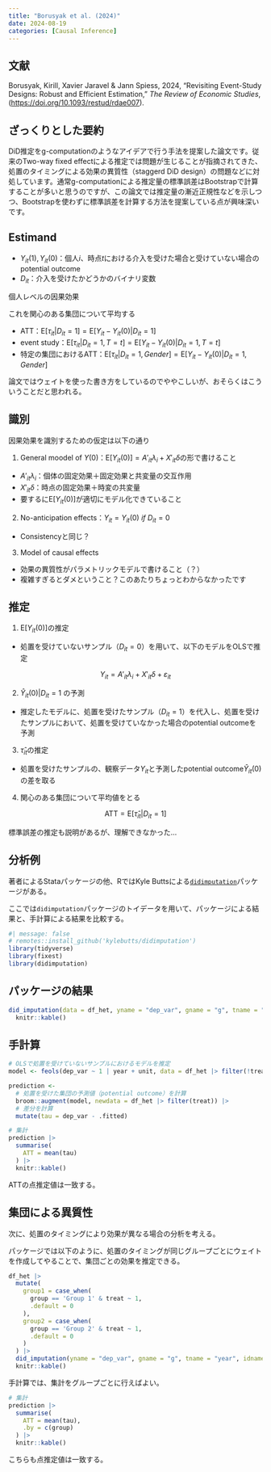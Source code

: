 ```yaml
---
title: "Borusyak et al. (2024)"
date: 2024-08-19
categories: [Causal Inference]
---
```


## 文献

Borusyak, Kirill, Xavier Jaravel & Jann Spiess, 2024, "Revisiting Event-Study Designs: Robust and Efficient Estimation," _The Review of Economic Studies_, (<https://doi.org/10.1093/restud/rdae007>).

## ざっくりとした要約

DiD推定をg-computationのようなアイデアで行う手法を提案した論文です。従来のTwo-way fixed effectによる推定では問題が生じることが指摘されてきた、処置のタイミングによる効果の異質性（staggerd DiD design）の問題などに対処しています。通常g-computationによる推定量の標準誤差はBootstrapで計算することが多いと思うのですが、この論文では推定量の漸近正規性などを示しつつ、Bootstrapを使わずに標準誤差を計算する方法を提案している点が興味深いです。

## Estimand

- $Y_{it}(1), Y_{it}(0)$：個人$i$、時点$t$における介入を受けた場合と受けていない場合のpotential outcome
- $D_{it}$：介入を受けたかどうかのバイナリ変数

個人レベルの因果効果

\begin{align*}
\tau_{it} = Y_{it}(1) - Y_{it}(0) = Y_{it} - Y_{it}(0)
\end{align*}

これを関心のある集団について平均する

- ATT：$\mathrm{E}[\tau_{it}|D_{it} = 1] = \mathrm{E}[Y_{it} - Y_{it}(0) | D_{it} = 1]$
- event study：$\mathrm{E}[\tau_{it}|D_{it} = 1, T = t] = \mathrm{E}[Y_{it} - Y_{it}(0) | D_{it} = 1, T = t]$
- 特定の集団におけるATT：$\mathrm{E}[\tau_{it}|D_{it} = 1, Gender] = \mathrm{E}[Y_{it} - Y_{it}(0) | D_{it} = 1, Gender]$

論文ではウェイトを使った書き方をしているのでややこしいが、おそらくはこういうことだと思われる。

## 識別

因果効果を識別するための仮定は以下の通り

1. General moodel of $Y(0)$：$\mathrm{E}[Y_{it}(0)] = A'_{it}\lambda_i + X'_{it}\delta$の形で書けること
  - $A'_{it}\lambda_i$：個体の固定効果＋固定効果と共変量の交互作用
  - $X'_{it}\delta$：時点の固定効果＋時変の共変量
  - 要するに$\mathrm{E}[Y_{it}(0)]$が適切にモデル化できていること
2. No-anticipation effects：$Y_{it} = Y_{it}(0) \ if \ D_{it} = 0$
  - Consistencyと同じ？
3. Model of causal effects
  - 効果の異質性がパラメトリックモデルで書けること（？）
  - 複雑すぎるとダメということ？このあたりちょっとわからなかったです

## 推定

1. $\mathrm{E}[Y_{it}(0)]$の推定

- 処置を受けていないサンプル（$D_{it} = 0$）を用いて、以下のモデルをOLSで推定

$$
Y_{it} = A'_{it}\lambda_i + X'_{it}\delta + \varepsilon_{it}
$$

2. $\hat{Y}_{it}(0) | D_{it} = 1$ の予測

- 推定したモデルに、処置を受けたサンプル（$D_{it} = 1$）を代入し、処置を受けたサンプルにおいて、処置を受けていなかった場合のpotential outcomeを予測

3. $\hat{\tau}_{it}$の推定

- 処置を受けたサンプルの、観察データ$Y_{it}$と予測したpotential outcome$\hat{Y}_{it}(0)$の差を取る

4. 関心のある集団について平均値をとる

$$
\mathrm{ATT} = \mathrm{E}[\hat{\tau}_{it}|D_{it} = 1]
$$

標準誤差の推定も説明があるが、理解できなかった...

## 分析例

著者によるStataパッケージの他、RではKyle Buttsによる[`didimputation`](https://github.com/kylebutts/didimputation)パッケージがある。

ここでは`didimputation`パッケージのトイデータを用いて、パッケージによる結果と、手計算による結果を比較する。

```r
#| message: false
# remotes::install_github('kylebutts/didimputation')
library(tidyverse)
library(fixest)
library(didimputation)
```

## パッケージの結果

```r

did_imputation(data = df_het, yname = "dep_var", gname = "g", tname = "year", idname = "unit") |> 
  knitr::kable()

```

## 手計算

```r

# OLSで処置を受けていないサンプルにおけるモデルを推定
model <- feols(dep_var ~ 1 | year + unit, data = df_het |> filter(!treat), combine.quick = TRUE)

prediction <- 
  # 処置を受けた集団の予測値（potential outcome）を計算
  broom::augment(model, newdata = df_het |> filter(treat)) |> 
  # 差分を計算
  mutate(tau = dep_var - .fitted) 

# 集計
prediction |> 
  summarise(
    ATT = mean(tau)
  ) |> 
  knitr::kable()

```

ATTの点推定値は一致する。

## 集団による異質性

次に、処置のタイミングにより効果が異なる場合の分析を考える。

パッケージでは以下のように、処置のタイミングが同じグループごとにウェイトを作成してやることで、集団ごとの効果を推定できる。

```r

df_het |> 
  mutate(
    group1 = case_when(
      group == 'Group 1' & treat ~ 1,
      .default = 0
    ),
    group2 = case_when(
      group == 'Group 2' & treat ~ 1,
      .default = 0
    )
  ) |> 
  did_imputation(yname = "dep_var", gname = "g", tname = "year", idname = "unit", wtr = c('group1', 'group2')) |> 
  knitr::kable()

```

手計算では、集計をグループごとに行えばよい。

```r

# 集計
prediction |> 
  summarise(
    ATT = mean(tau),
    .by = c(group)
  ) |> 
  knitr::kable()

```


こちらも点推定値は一致する。

